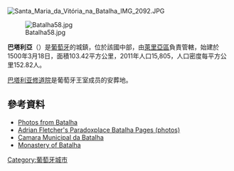[[Image:Santa_Maria_da_Vitória_na_Batalha_IMG_2092.JPG|right]]
{{Coord|39|39|N|8|48|W|display=title}}

[[Image:Batalha58.jpg|thumb]]

'''巴塔利亞'''（{{lang-pt|Batalha}}）是[[葡萄牙|葡萄牙]]的城鎮，位於該國中部，由[[萊里亞區|萊里亞區]]負責管轄，始建於1500年3月18日，面積103.42平方公里，2011年人口15,805，人口密度每平方公里152.82人。

[[巴塔利亚修道院|巴塔利亚修道院]]是葡萄牙王室成员的安葬地。

==參考資料==
* [http://www.flickr.com/photos/vitor107/sets/72157594218940865/ Photos from Batalha] {{Wayback|url=http://www.flickr.com/photos/vitor107/sets/72157594218940865/ |date=20121109075250 }}
* [https://web.archive.org/web/20070427233348/http://www.paradoxplace.com/Photo%20Pages/Portugal/Batalha/Batalha.htm Adrian Fletcher's Paradoxplace Batalha Pages (photos)]
* [http://www.cm-batalha.pt/ Camara Municipal da Batalha] {{Wayback|url=http://www.cm-batalha.pt/ |date=20210310192119 }}
* [http://www.mosteirobatalha.pt/en/ Monastery of Batalha] {{Wayback|url=http://www.mosteirobatalha.pt/en/ |date=20170507230448 }}

{{Portugal-geo-stub}}
[[Category:葡萄牙城市|Category:葡萄牙城市]]